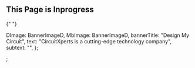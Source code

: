 <ProductStyle>
  <Banner banner={banner} />
  <div className="product-content d-none">
    <ProductCost />
  </div>
  <div>
    <h2 className="h2 mt-3 mb-3 text-center"> This Page is Inprogress</h2>{" "}
  </div>
</ProductStyle>


  DImage: BannerImageD,
  MbImage: BannerImageD,
  bannerTitle: "Design My Circuit",
  text: "CircuitXperts is a cutting-edge technology company",
  subtext: "",
};


;
